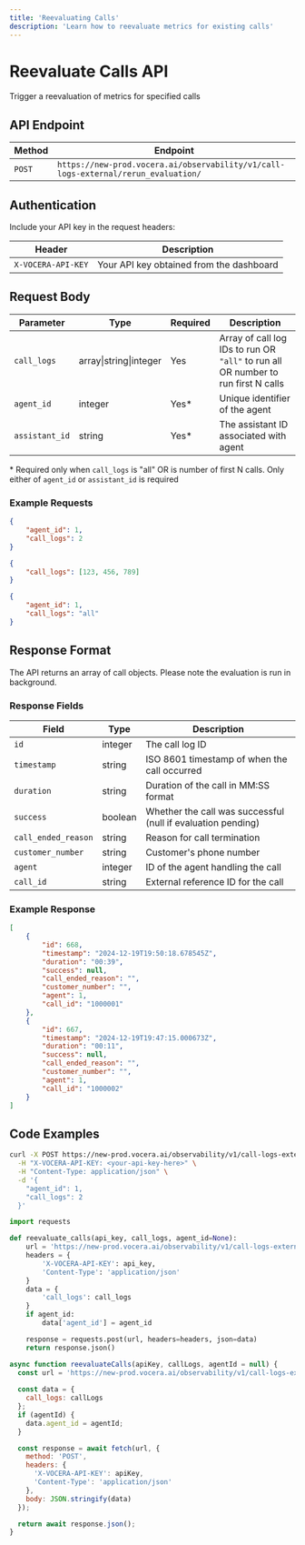 ```yaml
---
title: 'Reevaluating Calls'
description: 'Learn how to reevaluate metrics for existing calls'
---
```


# Reevaluate Calls API
Trigger a reevaluation of metrics for specified calls

## API Endpoint

| Method | Endpoint |
|--------|----------|
| `POST` | `https://new-prod.vocera.ai/observability/v1/call-logs-external/rerun_evaluation/` |

## Authentication

Include your API key in the request headers:

| Header | Description |
|--------|--------|
| `X-VOCERA-API-KEY` | Your API key obtained from the dashboard |

## Request Body

| Parameter | Type | Required | Description |
|-----------|------|----------|-------------|
| `call_logs` | array\|string\|integer | Yes | Array of call log IDs to run OR `"all"` to run all OR number to run first N calls |
| `agent_id` | integer | Yes* | Unique identifier of the agent |
| `assistant_id` | string | Yes* | The assistant ID associated with agent |

\* Required only when `call_logs` is "all" OR is number of first N calls. Only either of `agent_id` or `assistant_id` is required


### Example Requests

```json
{
    "agent_id": 1,
    "call_logs": 2
}
```

```json
{
    "call_logs": [123, 456, 789]
}
```

```json
{
    "agent_id": 1,
    "call_logs": "all"
}
```

## Response Format

The API returns an array of call objects. Please note the evaluation is run in background.

### Response Fields

| Field | Type | Description |
|-------|------|-------------|
| `id` | integer | The call log ID |
| `timestamp` | string | ISO 8601 timestamp of when the call occurred |
| `duration` | string | Duration of the call in MM:SS format |
| `success` | boolean | Whether the call was successful (null if evaluation pending) |
| `call_ended_reason` | string | Reason for call termination |
| `customer_number` | string | Customer's phone number |
| `agent` | integer | ID of the agent handling the call |
| `call_id` | string | External reference ID for the call |

### Example Response

```json
[
    {
        "id": 668,
        "timestamp": "2024-12-19T19:50:18.678545Z",
        "duration": "00:39",
        "success": null,
        "call_ended_reason": "",
        "customer_number": "",
        "agent": 1,
        "call_id": "1000001"
    },
    {
        "id": 667,
        "timestamp": "2024-12-19T19:47:15.000673Z",
        "duration": "00:11",
        "success": null,
        "call_ended_reason": "",
        "customer_number": "",
        "agent": 1,
        "call_id": "1000002"
    }
]
```

## Code Examples

<CodeGroup>

```bash Curl
curl -X POST https://new-prod.vocera.ai/observability/v1/call-logs-external/rerun_evaluation/ \
  -H "X-VOCERA-API-KEY: <your-api-key-here>" \
  -H "Content-Type: application/json" \
  -d '{
    "agent_id": 1,
    "call_logs": 2
  }'
```

```python Python
import requests

def reevaluate_calls(api_key, call_logs, agent_id=None):
    url = 'https://new-prod.vocera.ai/observability/v1/call-logs-external/rerun_evaluation/'
    headers = {
        'X-VOCERA-API-KEY': api_key,
        'Content-Type': 'application/json'
    }
    data = {
        'call_logs': call_logs
    }
    if agent_id:
        data['agent_id'] = agent_id

    response = requests.post(url, headers=headers, json=data)
    return response.json()
```

```javascript JavaScript
async function reevaluateCalls(apiKey, callLogs, agentId = null) {
  const url = 'https://new-prod.vocera.ai/observability/v1/call-logs-external/rerun_evaluation/';
  
  const data = {
    call_logs: callLogs
  };
  if (agentId) {
    data.agent_id = agentId;
  }

  const response = await fetch(url, {
    method: 'POST',
    headers: {
      'X-VOCERA-API-KEY': apiKey,
      'Content-Type': 'application/json'
    },
    body: JSON.stringify(data)
  });

  return await response.json();
}
```
</CodeGroup>